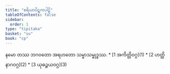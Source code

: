 ```yaml
---
title: "စရိယာပိဋကပါဠိ"
tableOfContents: false
sidebar:
  order: 1
type: "tipitaka"
basket: "su"
book: "cp"
---
```


<Paragraph number="1" type="center" book="cp">
နမော တဿ ဘဂဝတော အရဟတော သမ္မာသမ္ဗုဒ္ဓဿ.

</Paragraph>

<TableOfContents book="cp">
* [1 အကိတ္တိဝဂ္ဂ](1)
* [2 ဟတ္ထိနာဂဝဂ္ဂ](2)
* [3 ယုဓဉ္ဇယဝဂ္ဂ](3)
</TableOfContents>